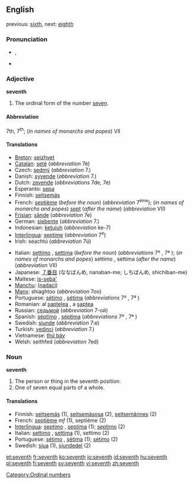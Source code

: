 {{wikipedia}}
==English==
previous: [[sixth]], next: [[eighth]]

===Pronunciation===
*{{IPA|/sɛvnθ/}}, {{SAMPA|/sEvnT/}}
*{{audio|en-us-seventh.ogg|Audio (US)}}

===Adjective===
'''seventh'''

# The ordinal form of the number [[seven]].

====Abbreviation====
7th, 7<sup>th</sup>; (''in names of monarchs and popes'') VII

====Translations====
{{top}}
*[[Breton]]: [[seizhvet]]
*[[Catalan]]: [[setè]] (''abbreviation'' 7è)
*Czech: [[sedmý]] (''abbreviation'' 7.)
*Danish: [[syvende]] (''abbreviation'' 7.)
*Dutch: [[zevende]] (''abbreviations'' 7de, 7e)
*Esperanto: [[sepa]]
*Finnish: [[seitsemäs]]
*French: [[septième]] (''before the noun'') (''abbreviation'' 7<sup>ème</sup>); (''in names of monarchs and popes'') [[sept]] (''after the name'') (''abbreviation'' VII)
*[[Frisian]]: [[sânde]] (''abbreviation'' 7e)
*German: [[siebente]] (''abbreviation'' 7.)
*Indonesian: [[ketujuh]] (''abbreviation'' ke-7)
*[[Interlingua]]: [[septime]] (''abbreviation'' 7<sup>e</sup>)
*Irish: seachtú (''abbreviation'' 7ú)
{{mid}}
*Italian: [[settimo]] {{m}}, [[settima]] {{f}} (''before the noun'') (''abbreviations'' 7º {{m}}, 7ª {{f}}); (''in names of monarchs and popes'') settimo {{m}}, settima {{f}} (''after the name'') (''abbreviation'' VII)
*Japanese: [[７番目]] (ななばんめ, nanaban-me; しちばんめ, shichiban-me)
*Maltese: [[is-seba']]
*[[Manchu]]: ([[nadaci]])
*[[Manx]]: shiaghtoo (''abbreviation'' 7oo)
*Portuguese: [[sétimo]] {{m}}, [[sétima]] {{f}} (''abbreviations'' 7º {{m}}, 7ª {{f}})
*Romanian: al [[şaptelea]] {{m}}, a [[şaptea]] {{f}}
*Russian: [[седьмой]] (''abbreviation'' 7-ой)
*Spanish: [[séptimo]] {{m}}, [[séptima]] {{f}} (''abbreviations'' 7º {{m}}, 7ª {{f}})
*Swedish: [[sjunde]] (''abbreviation'' 7:e)
*Turkish: [[yedinci]] (''abbreviation'' 7.)
*Vietnamese: [[thứ bảy]]
*Welsh: seithfed (''abbreviation'' 7ed)
{{bottom}}

===Noun===
'''seventh'''

# The person or thing in the seventh position.
# One of seven equal parts of a whole.

====Translations====

*Finnish: [[seitsemäs]] (1), [[seitsemäsosa]] (2), [[seitsemännes]] (2)
*French: [[septième]] ''mf'' (1), septième {{m}} (2)
*[[Interlingua]]: [[septimo]] {{m}}, [[septima]] {{f}} (1); [[septimo]] (2)
*Italian: [[settimo]] {{m}}, [[settima]] {{f}} (1), settimo {{m}} (2)
*Portuguese: [[sétimo]] {{m}}, [[sétima]] {{f}} (1); [[sétimo]] {{m}} (2)
*Swedish: [[sjua]] {{c}} (1), [[sjundedel]] {{c}} (2)

[[Category:Ordinal numbers]]

[[et:seventh]]
[[fr:seventh]]
[[ko:seventh]]
[[io:seventh]]
[[id:seventh]]
[[hu:seventh]]
[[pl:seventh]]
[[fi:seventh]]
[[sv:seventh]]
[[vi:seventh]]
[[zh:seventh]]